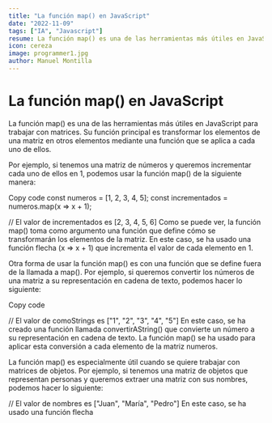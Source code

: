 ```yaml
---
title: "La función map() en JavaScript"
date: "2022-11-09"
tags: ["IA", "Javascript"]
resume: La función map() es una de las herramientas más útiles en JavaScript para trabajar con matrices. Su función principal es transformar los elementos de una matriz en otros elementos mediante una función que se aplica a cada uno de ellos.
icon: cereza
image: programmer1.jpg
author: Manuel Montilla
---
```


# La función map() en JavaScript

La función map() es una de las herramientas más útiles en JavaScript para trabajar con matrices. Su función principal es transformar los elementos de una matriz en otros elementos mediante una función que se aplica a cada uno de ellos.

Por ejemplo, si tenemos una matriz de números y queremos incrementar cada uno de ellos en 1, podemos usar la función map() de la siguiente manera:

Copy code
const numeros = [1, 2, 3, 4, 5];
const incrementados = numeros.map(x => x + 1);

// El valor de incrementados es [2, 3, 4, 5, 6]
Como se puede ver, la función map() toma como argumento una función que define cómo se transformarán los elementos de la matriz. En este caso, se ha usado una función flecha (x => x + 1) que incrementa el valor de cada elemento en 1.

Otra forma de usar la función map() es con una función que se define fuera de la llamada a map(). Por ejemplo, si queremos convertir los números de una matriz a su representación en cadena de texto, podemos hacer lo siguiente:

Copy code

// El valor de comoStrings es ["1", "2", "3", "4", "5"]
En este caso, se ha creado una función llamada convertirAString() que convierte un número a su representación en cadena de texto. La función map() se ha usado para aplicar esta conversión a cada elemento de la matriz numeros.

La función map() es especialmente útil cuando se quiere trabajar con matrices de objetos. Por ejemplo, si tenemos una matriz de objetos que representan personas y queremos extraer una matriz con sus nombres, podemos hacer lo siguiente:

// El valor de nombres es ["Juan", "María", "Pedro"]
En este caso, se ha usado una función flecha
